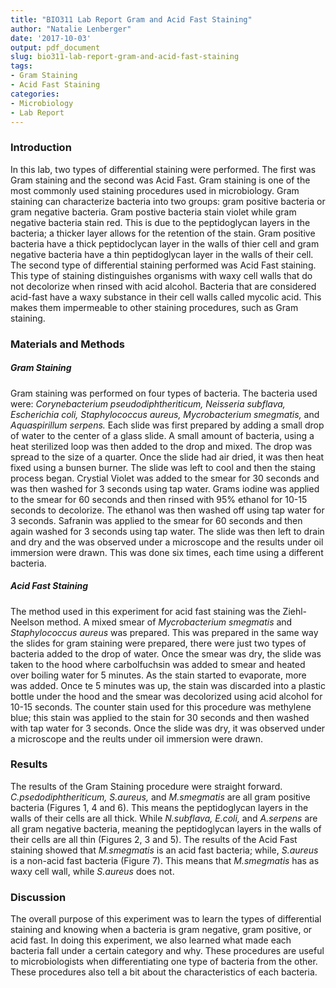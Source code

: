 ```yaml
---
title: "BIO311 Lab Report Gram and Acid Fast Staining"
author: "Natalie Lenberger"
date: '2017-10-03'
output: pdf_document
slug: bio311-lab-report-gram-and-acid-fast-staining
tags:
- Gram Staining
- Acid Fast Staining
categories:
- Microbiology
- Lab Report
---
```


### Introduction

  In this lab, two types of differential staining were performed. The first was Gram staining and the second was Acid Fast. Gram staining is one of the most commonly used staining procedures used in microbiology. Gram staining can characterize bacteria into two groups: gram positive bacteria or gram negative bacteria. Gram postive bacteria stain violet while gram negative bacteria stain red. This is due to the peptidoglycan layers in the bacteria; a thicker layer allows for the retention of the stain. Gram positive bacteria have a thick peptidoclycan layer in the walls of thier cell and gram negative bacteria have a thin peptidoglycan layer in the walls of their cell. The second type of differential staining performed was Acid Fast staining. This type of staining distinguishes organisms with waxy cell walls that do not decolorize when rinsed with acid alcohol. Bacteria that are considered acid-fast have a waxy substance in their cell walls called mycolic acid. This makes them impermeable to other staining procedures, such as Gram staining. 
  
  
### Materials and Methods

##### Gram Staining

  Gram staining was performed on four types of bacteria. The bacteria used were: *Corynebacterium pseudodiphtheriticum, Neisseria subflava, Escherichia coli, Staphylococcus aureus, Mycrobacterium smegmatis,* and *Aquaspirillum serpens.* Each slide was first prepared by adding a small drop of water to the center of a glass slide. A small amount of bacteria, using a heat sterilized loop was then added to the drop and mixed. The drop was spread to the size of a quarter. Once the slide had air dried, it was then heat fixed using a bunsen burner. The slide was left to cool and then the staing process began. Crystial Violet was added to the smear for 30 seconds and was then washed for 3 seconds using tap water. Grams iodine was applied to the smear for 60 seconds and then rinsed with 95% ethanol for 10-15 seconds to decolorize. The ethanol was then washed off using tap water for 3 seconds. Safranin was applied to the smear for 60 seconds and then again washed for 3 seconds using tap water. The slide was then left to drain and dry and the was observed under a microscope and the results under oil immersion were drawn. This was done six times, each time using a different bacteria. 
  
##### Acid Fast Staining

  The method used in this experiment for acid fast staining was the Ziehl-Neelson method. A mixed smear of *Mycrobacterium smegmatis* and *Staphylococcus aureus* was prepared. This was prepared in the same way the slides for gram staining were prepared, there were just two types of bacteria added to the drop of water. Once the smear was dry, the slide was taken to the hood where carbolfuchsin was added to smear and heated over boiling water for 5 minutes. As the stain started to evaporate, more was added. Once te 5 minutes was up, the stain was discarded into a plastic bottle under the hood and the smear was decolorized using acid alcohol for 10-15 seconds. The counter stain used for this procedure was methylene blue; this stain was applied to the stain for 30 seconds and then washed with tap water for 3 seconds. Once the slide was dry, it was observed under a microscope and the reults under oil immersion were drawn.  
  
  
### Results

  The results of the Gram Staining procedure were straight forward. *C.psedodiphtheriticum, S.aureus,* and *M.smegmatis* are all gram positive bacteria (Figures 1, 4 and 6). This means the peptidoglycan layers in the walls of their cells are all thick. While *N.subflava, E.coli,* and *A.serpens* are all gram negative bacteria, meaning the peptidoglycan layers in the walls of their cells are all thin (Figures 2, 3 and 5).
  The results of the Acid Fast staining showed that *M.smegmatis* is an acid fast bacteria; while, *S.aureus* is a non-acid fast bacteria (Figure 7). This means that *M.smegmatis* has as waxy cell wall, while *S.aureus* does not. 
  

### Discussion

  The overall purpose of this experiment was to learn the types of differential staining and knowing when a bacteria is gram negative, gram positive, or acid fast. In doing this experiment, we also learned what made each bacteria fall under a certain category and why. These procedures are useful to microbiologists when differentiating one type of bacteria from the other. These procedures also tell a bit about the characteristics of each bacteria. 

